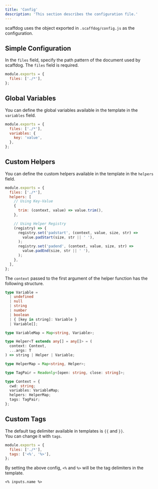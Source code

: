 ```yaml
---
title: 'Config'
description: 'This section describes the configuration file.'
---
```


scaffdog uses the object exported in `.scaffdog/config.js` as the configuration.

## Simple Configuration

In the `files` field, specify the path pattern of the document used by scaffdog. The `files` field is required.

```javascript
module.exports = {
  files: ['./*'],
};
```

## Global Variables

You can define the global variables available in the template in the `variables` field.

```javascript
module.exports = {
  files: ['./*'],
  variables: {
    key: 'value',
  },
};
```

## Custom Helpers

You can define the custom helpers available in the template in the `helpers` field.

```javascript
module.exports = {
  files: ['./*'],
  helpers: [
    // Using Key-Value
    {
      trim: (context, value) => value.trim(),
    },

    // Using Helper Registry
    (registry) => {
      registry.set('padstart', (context, value, size, str) =>
        value.padStart(size, str || ' '),
      );
      registry.set('padend', (context, value, size, str) =>
        value.padEnd(size, str || ' '),
      );
    },
  ],
};
```

The `context` passed to the first argument of the helper function has the following structure.

```typescript
type Variable =
  | undefined
  | null
  | string
  | number
  | boolean
  | { [key in string]: Variable }
  | Variable[];

type VariableMap = Map<string, Variable>;

type Helper<T extends any[] = any[]> = (
  context: Context,
  ...args: T
) => string | Helper | Variable;

type HelperMap = Map<string, Helper>;

type TagPair = Readonly<[open: string, close: string]>;

type Context = {
  cwd: string;
  variables: VariableMap;
  helpers: HelperMap;
  tags: TagPair;
};
```

## Custom Tags

The default tag delimiter available in templates is `{{` and `}}`.  
You can change it with `tags`.

```javascript
module.exports = {
  files: ['./*'],
  tags: ['<%', '%>'],
};
```

By setting the above config, `<%` and `%>` will be the tag delimiters in the template.

```
<% inputs.name %>
```
